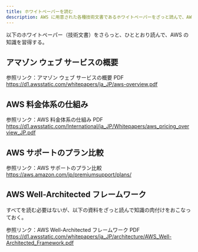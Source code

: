 ---
title: ホワイトペーパーを読む
description: AWS に用意された各種技術文書であるホワイトペーパーをざっと読んで、AWS に関する知識を習得する
---

以下のホワイトペーパー（技術文書）をさらっと、ひととおり読んで、AWS の知識を習得する。

## アマゾン ウェブ サービスの概要

参照リンク：アマゾン ウェブ サービスの概要 PDF  
https://d1.awsstatic.com/whitepapers/ja_JP/aws-overview.pdf

## AWS 料金体系の仕組み

参照リンク：AWS 料金体系の仕組み PDF  
https://d1.awsstatic.com/International/ja_JP/Whitepapers/aws_pricing_overview_JP.pdf

## AWS サポートのプラン比較

参照リンク：AWS サポートのプラン比較  
https://aws.amazon.com/jp/premiumsupport/plans/

## AWS Well-Architected フレームワーク

すべてを読む必要はないが、以下の資料をざっと読んで知識の肉付けをおこなっておく。

参照リンク：AWS Well-Architected フレームワーク PDF  
https://d1.awsstatic.com/whitepapers/ja_JP/architecture/AWS_Well-Architected_Framework.pdf
